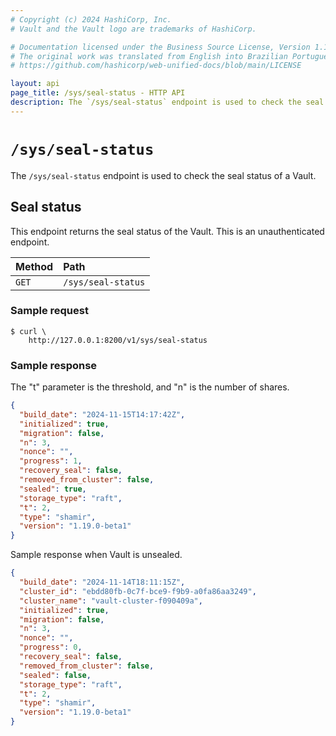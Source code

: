 ```yaml
---
# Copyright (c) 2024 HashiCorp, Inc.
# Vault and the Vault logo are trademarks of HashiCorp.

# Documentation licensed under the Business Source License, Version 1.1.
# The original work was translated from English into Brazilian Portuguese.
# https://github.com/hashicorp/web-unified-docs/blob/main/LICENSE

layout: api
page_title: /sys/seal-status - HTTP API
description: The `/sys/seal-status` endpoint is used to check the seal status of a Vault.
---
```


# `/sys/seal-status`

The `/sys/seal-status` endpoint is used to check the seal status of a Vault.

## Seal status

This endpoint returns the seal status of the Vault. This is an unauthenticated
endpoint.

| Method | Path               |
| :----- | :----------------- |
| `GET`  | `/sys/seal-status` |

### Sample request

```shell-session
$ curl \
    http://127.0.0.1:8200/v1/sys/seal-status
```

### Sample response

The "t" parameter is the threshold, and "n" is the number of shares.

```json
{
  "build_date": "2024-11-15T14:17:42Z",
  "initialized": true,
  "migration": false,
  "n": 3,
  "nonce": "",
  "progress": 1,
  "recovery_seal": false,
  "removed_from_cluster": false,
  "sealed": true,
  "storage_type": "raft",
  "t": 2,
  "type": "shamir",
  "version": "1.19.0-beta1"
}
```

Sample response when Vault is unsealed.

```json
{
  "build_date": "2024-11-14T18:11:15Z",
  "cluster_id": "ebdd80fb-0c7f-bce9-f9b9-a0fa86aa3249",
  "cluster_name": "vault-cluster-f090409a",
  "initialized": true,
  "migration": false,
  "n": 3,
  "nonce": "",
  "progress": 0,
  "recovery_seal": false,
  "removed_from_cluster": false,
  "sealed": false,
  "storage_type": "raft",
  "t": 2,
  "type": "shamir",
  "version": "1.19.0-beta1"
}
```
